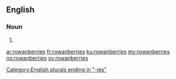 ==English==

===Noun===
{{head|en|plural}}

# {{plural of|rowanberry|lang=en|nocat=1}}

[[Category:English plurals ending in "-ies"]]

[[ar:rowanberries]]
[[fr:rowanberries]]
[[ku:rowanberries]]
[[my:rowanberries]]
[[no:rowanberries]]
[[sv:rowanberries]]